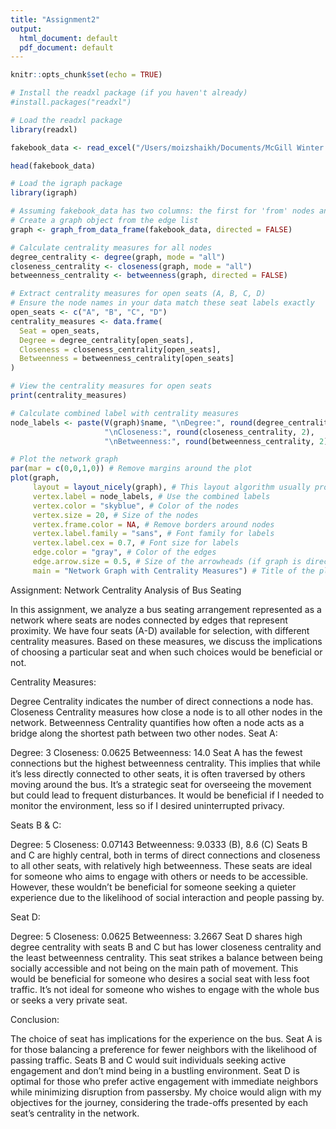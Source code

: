 ```yaml
---
title: "Assignment2"
output:
  html_document: default
  pdf_document: default
---
```


```r
knitr::opts_chunk$set(echo = TRUE)
```

```r
# Install the readxl package (if you haven't already)
#install.packages("readxl")

# Load the readxl package
library(readxl)
```

```r
fakebook_data <- read_excel("/Users/moizshaikh/Documents/McGill Winter 2024/OGRB672/Fakebook.xlsx")
```



```r
head(fakebook_data)
```

```r
# Load the igraph package
library(igraph)

# Assuming fakebook_data has two columns: the first for 'from' nodes and the second for 'to' nodes
# Create a graph object from the edge list
graph <- graph_from_data_frame(fakebook_data, directed = FALSE)

# Calculate centrality measures for all nodes
degree_centrality <- degree(graph, mode = "all")
closeness_centrality <- closeness(graph, mode = "all")
betweenness_centrality <- betweenness(graph, directed = FALSE)

# Extract centrality measures for open seats (A, B, C, D)
# Ensure the node names in your data match these seat labels exactly
open_seats <- c("A", "B", "C", "D")
centrality_measures <- data.frame(
  Seat = open_seats,
  Degree = degree_centrality[open_seats],
  Closeness = closeness_centrality[open_seats],
  Betweenness = betweenness_centrality[open_seats]
)

# View the centrality measures for open seats
print(centrality_measures)

```
```r
# Calculate combined label with centrality measures
node_labels <- paste(V(graph)$name, "\nDegree:", round(degree_centrality, 2),
                     "\nCloseness:", round(closeness_centrality, 2),
                     "\nBetweenness:", round(betweenness_centrality, 2))

# Plot the network graph
par(mar = c(0,0,1,0)) # Remove margins around the plot
plot(graph, 
     layout = layout_nicely(graph), # This layout algorithm usually provides a nice arrangement
     vertex.label = node_labels, # Use the combined labels
     vertex.color = "skyblue", # Color of the nodes
     vertex.size = 20, # Size of the nodes
     vertex.frame.color = NA, # Remove borders around nodes
     vertex.label.family = "sans", # Font family for labels
     vertex.label.cex = 0.7, # Font size for labels
     edge.color = "gray", # Color of the edges
     edge.arrow.size = 0.5, # Size of the arrowheads (if graph is directed)
     main = "Network Graph with Centrality Measures") # Title of the plot

```

Assignment: Network Centrality Analysis of Bus Seating

In this assignment, we analyze a bus seating arrangement represented as a network where seats are nodes connected by edges that represent proximity. We have four seats (A-D) available for selection, with different centrality measures. Based on these measures, we discuss the implications of choosing a particular seat and when such choices would be beneficial or not.

Centrality Measures:

Degree Centrality indicates the number of direct connections a node has.
Closeness Centrality measures how close a node is to all other nodes in the network.
Betweenness Centrality quantifies how often a node acts as a bridge along the shortest path between two other nodes.
Seat A:

Degree: 3
Closeness: 0.0625
Betweenness: 14.0
Seat A has the fewest connections but the highest betweenness centrality. This implies that while it's less directly connected to other seats, it is often traversed by others moving around the bus. It's a strategic seat for overseeing the movement but could lead to frequent disturbances. It would be beneficial if I needed to monitor the environment, less so if I desired uninterrupted privacy.

Seats B & C:

Degree: 5
Closeness: 0.07143
Betweenness: 9.0333 (B), 8.6 (C)
Seats B and C are highly central, both in terms of direct connections and closeness to all other seats, with relatively high betweenness. These seats are ideal for someone who aims to engage with others or needs to be accessible. However, these wouldn't be beneficial for someone seeking a quieter experience due to the likelihood of social interaction and people passing by.

Seat D:

Degree: 5
Closeness: 0.0625
Betweenness: 3.2667
Seat D shares high degree centrality with seats B and C but has lower closeness centrality and the least betweenness centrality. This seat strikes a balance between being socially accessible and not being on the main path of movement. This would be beneficial for someone who desires a social seat with less foot traffic. It's not ideal for someone who wishes to engage with the whole bus or seeks a very private seat.

Conclusion:

The choice of seat has implications for the experience on the bus. Seat A is for those balancing a preference for fewer neighbors with the likelihood of passing traffic. Seats B and C would suit individuals seeking active engagement and don't mind being in a bustling environment. Seat D is optimal for those who prefer active engagement with immediate neighbors while minimizing disruption from passersby. My choice would align with my objectives for the journey, considering the trade-offs presented by each seat's centrality in the network.